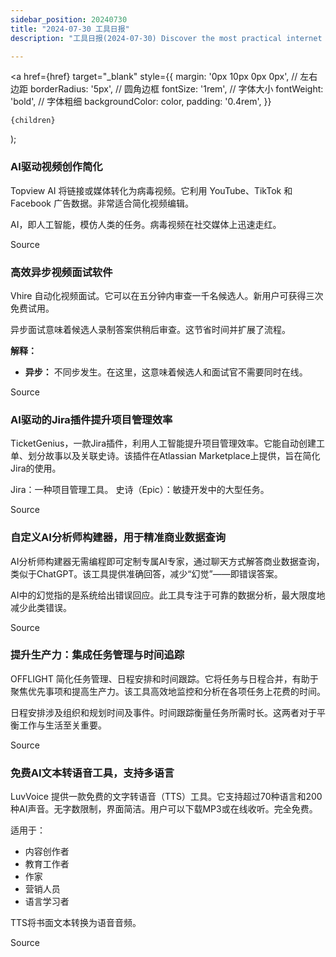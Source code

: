```yaml
---
sidebar_position: 20240730
title: "2024-07-30 工具日报"
description: "工具日报(2024-07-30) Discover the most practical internet software, AI tools, and products of 2024 through the Tools Daily!"

---
```



  <a
    href={href}
    target="_blank"
    style={{
      margin: '0px 10px 0px 0px', // 左右边距
      borderRadius: '5px', // 圆角边框
      fontSize: '1rem', // 字体大小
      fontWeight: 'bold', // 字体粗细
      backgroundColor: color,
      padding: '0.4rem',
    }}
  >
    {children}
  </a>
);

### AI驱动视频创作简化

Topview AI 将链接或媒体转化为病毒视频。它利用 YouTube、TikTok 和 Facebook 广告数据。非常适合简化视频编辑。

AI，即人工智能，模仿人类的任务。病毒视频在社交媒体上迅速走红。

<Link href="https://www.producthunt.com/posts/topview-ai" color="#B0C4DE">Source</Link>

### 高效异步视频面试软件

Vhire 自动化视频面试。它可以在五分钟内审查一千名候选人。新用户可获得三次免费试用。

异步面试意味着候选人录制答案供稍后审查。这节省时间并扩展了流程。

**解释：**
- **异步：** 不同步发生。在这里，这意味着候选人和面试官不需要同时在线。

<Link href="https://www.producthunt.com/posts/vhire" color="#B0C4DE">Source</Link>

### AI驱动的Jira插件提升项目管理效率

TicketGenius，一款Jira插件，利用人工智能提升项目管理效率。它能自动创建工单、划分故事以及关联史诗。该插件在Atlassian Marketplace上提供，旨在简化Jira的使用。

Jira：一种项目管理工具。
史诗（Epic）：敏捷开发中的大型任务。

<Link href="https://www.producthunt.com/posts/ticketgenius-2" color="#B0C4DE">Source</Link>

### 自定义AI分析师构建器，用于精准商业数据查询

AI分析师构建器无需编程即可定制专属AI专家，通过聊天方式解答商业数据查询，类似于ChatGPT。该工具提供准确回答，减少“幻觉”——即错误答案。

AI中的幻觉指的是系统给出错误回应。此工具专注于可靠的数据分析，最大限度地减少此类错误。

<Link href="https://www.producthunt.com/posts/datrics-ai-analyst-builder" color="#B0C4DE">Source</Link>

### 提升生产力：集成任务管理与时间追踪

OFFLIGHT 简化任务管理、日程安排和时间跟踪。它将任务与日程合并，有助于聚焦优先事项和提高生产力。该工具高效地监控和分析在各项任务上花费的时间。

日程安排涉及组织和规划时间及事件。时间跟踪衡量任务所需时长。这两者对于平衡工作与生活至关重要。

<Link href="https://www.producthunt.com/posts/offlight" color="#B0C4DE">Source</Link>

### 免费AI文本转语音工具，支持多语言

LuvVoice 提供一款免费的文字转语音（TTS）工具。它支持超过70种语言和200种AI声音。无字数限制，界面简洁。用户可以下载MP3或在线收听。完全免费。

适用于：
- 内容创作者
- 教育工作者
- 作家
- 营销人员
- 语言学习者

TTS将书面文本转换为语音音频。

<Link href="https://github.com/ruanyf/weekly/issues/4892" color="#B0C4DE">Source</Link>

